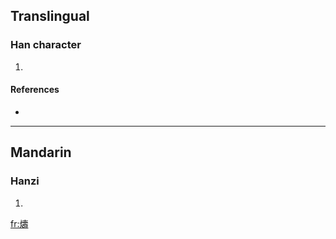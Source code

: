 ==Translingual==

===Han character===
{{Han char|rn=86|rad=火|as=14|sn=18|four=9484<sub>1</sub>|canj=火土弓戈 (FGNI)}}

# {{defn|Han|sort=火14}}

====References====
* {{Han ref|kx=0685.330|dkj=19517|dj=1098.190|hdz=32242.160|uh=71FD|ud=29181|bh=EFFD|bd=61437}}

----

==Mandarin==

===Hanzi===
{{cmn-hanzi|pin=[[chóu]] ([[chou2]])|wg=[[ch'ou2|ch'ou<sup>2</sup>]]}}

# {{defn|Mandarin|sort=火14}}

[[fr:燽]]